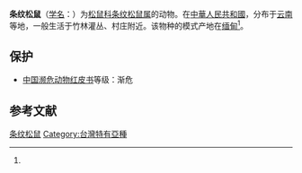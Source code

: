 {{Speciesbox
| name = 条纹松鼠
| status = 
| status_system = 
| image = 
| genus = Menetes
| species = berdmorei
| authority = (Blyth, 1849)<ref name='id795'>{{cite web| url =http://www.bioinfo.cn/db05/BjdwSpecies.php?action=view&id=795| title =条纹松鼠| work =《中国动物物种编目数据库》| publisher =中国科学院微生物研究所| author =中国科学院动物研究所| accessdate =2009-03-27| deadurl =yes| archiveurl =https://web.archive.org/web/20160305004339/http://www.bioinfo.cn/db05/BjdwSpecies.php?action=view&id=795| archivedate =2016-03-05}}</ref>
}}

'''条纹松鼠'''（[[学名|学名]]：{{lang|la|''Menetes berdmorei''}}）为[[松鼠科|松鼠科]][[条纹松鼠属|条纹松鼠属]]的动物。在[[中華人民共和國|中華人民共和國]]，分布于[[云南|云南]]等地，一般生活于竹林灌丛、村庄附近。该物种的模式产地在[[缅甸|缅甸]]<ref name='id795'/>。

== 保护 ==
* [[中国濒危动物红皮书|中国濒危动物红皮书]]等级：渐危

== 参考文献 ==
{{reflist}}
{{Taxonbar|from=Q818872}}

[[Category:条纹松鼠属|条纹松鼠]]
[[Category:台灣特有亞種|Category:台灣特有亞種]]


{{Sciuridae-stub}}